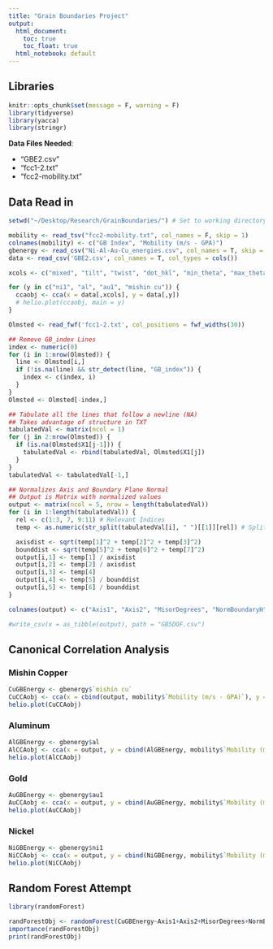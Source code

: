 ```yaml
---
title: "Grain Boundaries Project"
output:
  html_document: 
    toc: true
    toc_float: true
  html_notebook: default
---
```


## Libraries
```r
knitr::opts_chunk$set(message = F, warning = F)
library(tidyverse)
library(yacca)
library(stringr)

```


**Data Files Needed**:

 * "GBE2.csv"
 * "fcc1-2.txt"
 * "fcc2-mobility.txt"
 
## Data Read in

```r
setwd("~/Desktop/Research/GrainBoundaries/") # Set to working directory with data files

mobility <- read_tsv("fcc2-mobility.txt", col_names = F, skip = 1)
colnames(mobility) <- c("GB Index", "Mobility (m/s - GPA)")
gbenergy <- read_csv("Ni-Al-Au-Cu_energies.csv", col_names = T, skip = 1)
data <- read_csv('GBE2.csv', col_names = T, col_types = cols())

```
 
```r

xcols <- c("mixed", "tilt", "twist", "dot_hkl", "min_theta", "max_theta")

for (y in c("ni1", "al", "au1", "mishin cu")) {
  ccaobj <- cca(x = data[,xcols], y = data[,y])
  # helio.plot(ccaobj, main = y)
}

```

```r
Olmsted <- read_fwf('fcc1-2.txt', col_positions = fwf_widths(30))

## Remove GB_index Lines
index <- numeric(0)
for (i in 1:nrow(Olmsted)) {
  line <- Olmsted[i,]
  if (!is.na(line) && str_detect(line, "GB_index")) {
    index <- c(index, i)
  }
}
Olmsted <- Olmsted[-index,]

## Tabulate all the lines that follow a newline (NA)
## Takes advantage of structure in TXT
tabulatedVal <- matrix(ncol = 1)
for (j in 2:nrow(Olmsted)) {
  if (is.na(Olmsted$X1[j-1])) {
    tabulatedVal <- rbind(tabulatedVal, Olmsted$X1[j])
  }
}
tabulatedVal <- tabulatedVal[-1,]

## Normalizes Axis and Boundary Plane Normal 
## Output is Matrix with normalized values
output <- matrix(ncol = 5, nrow = length(tabulatedVal))
for (i in 1:length(tabulatedVal)) {
  rel <- c(1:3, 7, 9:11) # Relevant Indices
  temp <- as.numeric(str_split(tabulatedVal[i], " ")[[1]][rel]) # Split vector by space, pull relevant indices

  axisdist <- sqrt(temp[1]^2 + temp[2]^2 + temp[3]^2)
  bounddist <- sqrt(temp[5]^2 + temp[6]^2 + temp[7]^2)
  output[i,1] <- temp[1] / axisdist
  output[i,2] <- temp[2] / axisdist
  output[i,3] <- temp[4]
  output[i,4] <- temp[5] / bounddist
  output[i,5] <- temp[6] / bounddist
}

colnames(output) <- c("Axis1", "Axis2", "MisorDegrees", "NormBoundaryH", "NormBoundaryK")

#write_csv(x = as_tibble(output), path = "GB5DOF.csv")
```

## Canonical Correlation Analysis

### Mishin Copper 

```r
CuGBEnergy <- gbenergy$`mishin cu`
CuCCAobj <- cca(x = cbind(output, mobility$`Mobility (m/s - GPA)`), y = CuGBEnergy)
helio.plot(CuCCAobj)
```

### Aluminum

```r
AlGBEnergy <- gbenergy$al
AlCCAobj <- cca(x = output, y = cbind(AlGBEnergy, mobility$`Mobility (m/s - GPA)`))
helio.plot(AlCCAobj)
```

### Gold

```r
AuGBEnergy <- gbenergy$au1
AuCCAobj <- cca(x = output, y = cbind(AuGBEnergy, mobility$`Mobility (m/s - GPA)`))
helio.plot(AuCCAobj)
```

### Nickel

```r
NiGBEnergy <- gbenergy$ni1
NiCCAobj <- cca(x = output, y = cbind(NiGBEnergy, mobility$`Mobility (m/s - GPA)`))
helio.plot(NiCCAobj)
```

## Random Forest Attempt

```r
library(randomForest)

randForestObj <- randomForest(CuGBEnergy~Axis1+Axis2+MisorDegrees+NormBoundaryH+NormBoundaryK, data = output, ntree = 400)
importance(randForestObj)
print(randForestObj)
```

